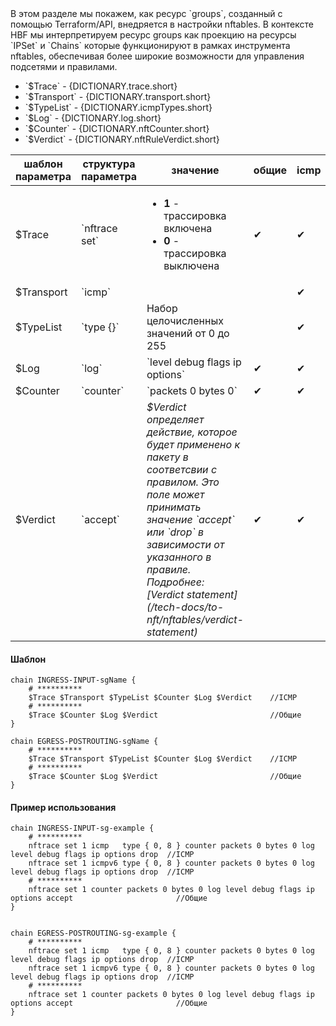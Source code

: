 
<div className="paragraph">
  В этом разделе мы покажем, как ресурс `groups`, созданный с помощью Terraform/API, внедряется в настройки nftables. В
  контексте HBF мы интерпретируем ресурс groups как проекцию на ресурсы `IPSet` и `Chains` которые функционируют в
  рамках инструмента nftables, обеспечивая более широкие возможности для управления подсетями и правилами.
</div>
<ul>
  <li>`$Trace` - {DICTIONARY.trace.short}</li>
  <li>`$Transport` - {DICTIONARY.transport.short}</li>
  <li>`$TypeList` - {DICTIONARY.icmpTypes.short}</li>
  <li>`$Log` - {DICTIONARY.log.short}</li>
  <li>`$Counter` - {DICTIONARY.nftCounter.short}</li>
  <li>`$Verdict` - {DICTIONARY.nftRuleVerdict.short}</li>
</ul>

<div className="scrollable-x">
  <table>
    <thead>
      <tr>
        <th>шаблон параметра</th>
        <th>структура параметра</th>
        <th>значение</th>
        <th>общие</th>
        <th>icmp</th>
      </tr>
    </thead>
    <tbody>
      <tr>
        <td>$Trace</td>
        <td>`nftrace set`</td>
        <td>
          <ul>
            <li>
              <b>1</b> - трассировка включена
            </li>
            <li>
              <b>0</b> - трассировка выключена
            </li>
          </ul>
        </td>
        <td className="green center">✔</td>
        <td className="green center">✔</td>
      </tr>
      <tr>
        <td>$Transport</td>
        <td>`icmp`</td>
        <td></td>
        <td className="green center"></td>
        <td className="green center">✔</td>
      </tr>
      <tr>
        <td>$TypeList</td>
        <td>`type {}`</td>
        <td>Набор целочисленных значений от 0 до 255</td>
        <td className="green center"></td>
        <td className="green center">✔</td>
      </tr>
      <tr>
        <td>$Log</td>
        <td>
          <nobr>`log`</nobr>
        </td>
        <td>`level debug flags ip options`</td>
        <td className="green center">✔</td>
        <td className="green center">✔</td>
      </tr>
      <tr>
        <td>$Counter</td>
        <td>
          <nobr>`counter`</nobr>
        </td>
        <td>`packets 0 bytes 0`</td>
        <td className="green center">✔</td>
        <td className="green center">✔</td>
      </tr>
      <tr>
        <td>$Verdict</td>
        <td>`accept`</td>
        <td>
          <div className="text-justify">
            <i>
              $Verdict определяет действие, которое будет применено к пакету в соответсвии с правилом. Это поле может принимать значение `accept` или `drop` в зависимости от указанного в правиле.
            </i>
          </div>
          <i>Подробнее: [Verdict statement](/tech-docs/to-nft/nftables/verdict-statement)</i>
        </td>
        <td className="green center">✔</td>
        <td className="green center">✔</td>
      </tr>
    </tbody>
  </table>
</div>

#### Шаблон

```hcl
chain INGRESS-INPUT-sgName {
    # **********
    $Trace $Transport $TypeList $Counter $Log $Verdict    //ICMP
    # **********
    $Trace $Counter $Log $Verdict                         //Общие
}

chain EGRESS-POSTROUTING-sgName {
    # **********
    $Trace $Transport $TypeList $Counter $Log $Verdict    //ICMP
    # **********
    $Trace $Counter $Log $Verdict                         //Общие
}
```

#### Пример использования

```hcl
chain INGRESS-INPUT-sg-example {
    # **********
    nftrace set 1 icmp   type { 0, 8 } counter packets 0 bytes 0 log level debug flags ip options drop  //ICMP
    nftrace set 1 icmpv6 type { 0, 8 } counter packets 0 bytes 0 log level debug flags ip options drop  //ICMP
    # **********
    nftrace set 1 counter packets 0 bytes 0 log level debug flags ip options accept                       //Общие
}


chain EGRESS-POSTROUTING-sg-example {
    # **********
    nftrace set 1 icmp   type { 0, 8 } counter packets 0 bytes 0 log level debug flags ip options drop  //ICMP
    nftrace set 1 icmpv6 type { 0, 8 } counter packets 0 bytes 0 log level debug flags ip options drop  //ICMP
    # **********
    nftrace set 1 counter packets 0 bytes 0 log level debug flags ip options accept                       //Общие
}
```
